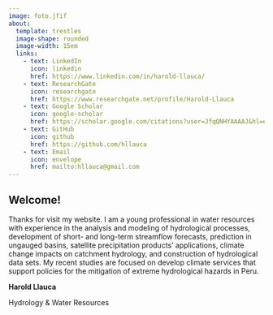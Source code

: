---
image: foto.jfif
about: 
  template: trestles
  image-shape: rounded
  image-width: 15em
  links:
    - text: LinkedIn
      icon: linkedin
      href: https://www.linkedin.com/in/harold-llauca/
    - text: ResearchGate
      icon: researchgate
      href: https://www.researchgate.net/profile/Harold-Llauca
    - text: Google Scholar
      icon: google-scholar
      href: https://scholar.google.com/citations?user=JfqQNHYAAAAJ&hl=en&oi=ao
    - text: GitHub
      icon: github
      href: https://github.com/hllauca
    - text: Email
      icon: envelope
      href: mailto:hllauca@gmail.com
---

## Welcome!

Thanks for visit my website. I am a young professional in water resources with experience in the analysis and modeling of hydrological processes, development of short- and long-term streamflow forecasts, prediction in ungauged basins, satellite precipitation products' applications, climate change impacts on catchment hydrology, and construction of hydrological data sets. My recent studies are focused on develop climate services that support policies for the mitigation of extreme hydrological hazards in Peru.

**Harold Llauca**

Hydrology & Water Resources
